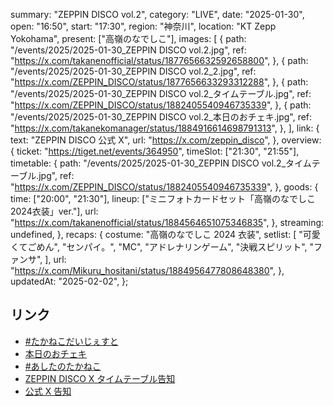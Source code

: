   summary: "ZEPPIN DISCO vol.2",
  category: "LIVE",
  date: "2025-01-30",
  open: "16:50",
  start: "17:30",
  region: "神奈川",
  location: "KT Zepp Yokohama",
  present: ["高嶺のなでしこ"],
  images: [
    {
      path: "/events/2025/2025-01-30_ZEPPIN DISCO vol.2.jpg",
      ref: "https://x.com/takanenofficial/status/1877656632592658800",
    },
    {
      path: "/events/2025/2025-01-30_ZEPPIN DISCO vol.2_2.jpg",
      ref: "https://x.com/ZEPPIN_DISCO/status/1877656633293312288",
    },
    {
      path: "/events/2025/2025-01-30_ZEPPIN DISCO vol.2_タイムテーブル.jpg",
      ref: "https://x.com/ZEPPIN_DISCO/status/1882405540946735339",
    },
    {
      path: "/events/2025/2025-01-30_ZEPPIN DISCO vol.2_本日のおチェキ.jpg",
      ref: "https://x.com/takanekomanager/status/1884916614698791313",
    },
  ],
  link: {
    text: "ZEPPIN DISCO 公式 X",
    url: "https://x.com/zeppin_disco",
  },
  overview: {
    ticket: "https://tiget.net/events/364950",
    timeSlot: ["21:30", "21:55"],
    timetable: {
      path: "/events/2025/2025-01-30_ZEPPIN DISCO vol.2_タイムテーブル.jpg",
      ref: "https://x.com/ZEPPIN_DISCO/status/1882405540946735339",
    },
    goods: {
      time: ["20:00", "21:30"],
      lineup: ["ミニフォトカードセット「高嶺のなでしこ2024衣装」ver."],
      url: "https://x.com/takanenofficial/status/1884564651075346835",
    },
    streaming: undefined,
  },
  recaps: {
    costume: "高嶺のなでしこ 2024 衣装",
    setlist: [
      "可愛くてごめん",
      "センパイ。",
      "MC",
      "アドレナリンゲーム",
      "決戦スピリット",
      "ファンサ",
    ],
    url: "https://x.com/Mikuru_hositani/status/1884956477808648380",
  },
  updatedAt: "2025-02-02",
};

## リンク

- [#たかねこだいじぇすと](https://x.com/takanenofficial/status/1884976360466374965)
- [本日のおチェキ](https://x.com/takanekomanager/status/1884916614698791313)
- [#あしたのたかねこ](https://x.com/takanenofficial/status/1884564651075346835)
- [ZEPPIN DISCO X タイムテーブル告知](https://x.com/ZEPPIN_DISCO/status/1882405540946735339)
- [公式 X 告知](https://x.com/takanenofficial/status/1877656632592658800)
